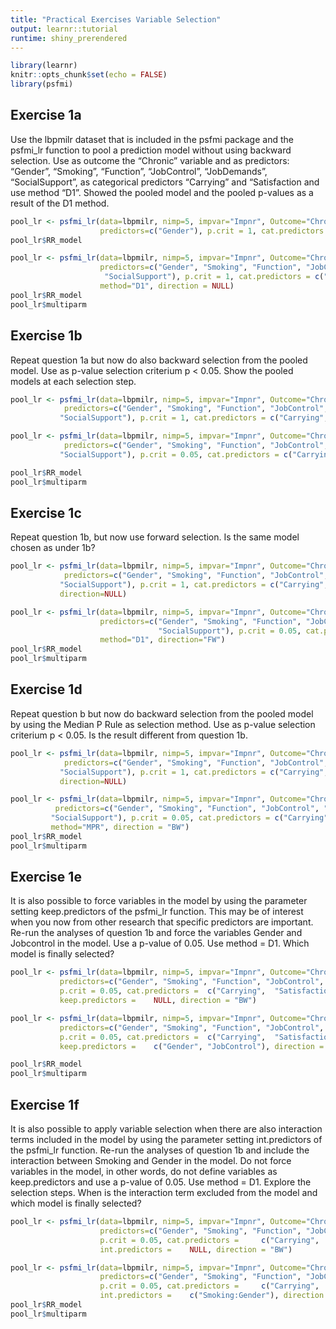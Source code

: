 ```yaml
---
title: "Practical Exercises Variable Selection"
output: learnr::tutorial
runtime: shiny_prerendered
---
```


```r
library(learnr)
knitr::opts_chunk$set(echo = FALSE)
library(psfmi)
```

## Exercise 1a

Use the lbpmilr dataset that is included in the psfmi package and the psfmi_lr function to pool a prediction model without using backward selection. Use as outcome the “Chronic” variable and as predictors: "Gender", "Smoking", "Function", "JobControl", "JobDemands", "SocialSupport", as categorical predictors "Carrying" and "Satisfaction and use method “D1”.  Showed the pooled model and the pooled p-values as a result of the D1 method. 

```r

pool_lr <- psfmi_lr(data=lbpmilr, nimp=5, impvar="Impnr", Outcome="Chronic",
                    predictors=c("Gender"), p.crit = 1, cat.predictors = c("Carrying"), method="D1")
pool_lr$RR_model

```


```r

pool_lr <- psfmi_lr(data=lbpmilr, nimp=5, impvar="Impnr", Outcome="Chronic",
                    predictors=c("Gender", "Smoking", "Function", "JobControl", "JobDemands",
                     "SocialSupport"), p.crit = 1, cat.predictors = c("Carrying",  "Satisfaction"), 
                    method="D1", direction = NULL)
pool_lr$RR_model
pool_lr$multiparm

```

## Exercise 1b

Repeat question 1a but now do also backward selection from the pooled model. Use as p-value selection criterium p < 0.05. Show the pooled models at each selection step.

```r

pool_lr <- psfmi_lr(data=lbpmilr, nimp=5, impvar="Impnr", Outcome="Chronic",
            predictors=c("Gender", "Smoking", "Function", "JobControl", "JobDemands",
           "SocialSupport"), p.crit = 1, cat.predictors = c("Carrying",  "Satisfaction"), method="D1", direction="BW")


```

```r

pool_lr <- psfmi_lr(data=lbpmilr, nimp=5, impvar="Impnr", Outcome="Chronic",
            predictors=c("Gender", "Smoking", "Function", "JobControl", "JobDemands",
           "SocialSupport"), p.crit = 0.05, cat.predictors = c("Carrying",  "Satisfaction"), method="D1", direction=NULL)

pool_lr$RR_model
pool_lr$multiparm

```

## Exercise 1c

Repeat question 1b, but now use forward selection. Is the same model chosen as under 1b?

```r

pool_lr <- psfmi_lr(data=lbpmilr, nimp=5, impvar="Impnr", Outcome="Chronic",
            predictors=c("Gender", "Smoking", "Function", "JobControl", "JobDemands",
           "SocialSupport"), p.crit = 1, cat.predictors = c("Carrying", "Satisfaction"), method="D1", 
           direction=NULL)

```


```r

pool_lr <- psfmi_lr(data=lbpmilr, nimp=5, impvar="Impnr", Outcome="Chronic",
                    predictors=c("Gender", "Smoking", "Function", "JobControl", "JobDemands",
                                 "SocialSupport"), p.crit = 0.05, cat.predictors = c("Carrying",  "Satisfaction"),
                    method="D1", direction="FW")
pool_lr$RR_model
pool_lr$multiparm

```

## Exercise 1d

Repeat question b but now do backward selection from the pooled model by using the Median P Rule as selection method. Use as p-value selection criterium p < 0.05. Is the result different from question 1b.

```r

pool_lr <- psfmi_lr(data=lbpmilr, nimp=5, impvar="Impnr", Outcome="Chronic",
            predictors=c("Gender", "Smoking", "Function", "JobControl", "JobDemands",
           "SocialSupport"), p.crit = 1, cat.predictors = c("Carrying", "Satisfaction"), method="D1", 
           direction=NULL)

```


```r

pool_lr <- psfmi_lr(data=lbpmilr, nimp=5, impvar="Impnr", Outcome="Chronic",
          predictors=c("Gender", "Smoking", "Function", "JobControl", "JobDemands",
         "SocialSupport"), p.crit = 0.05, cat.predictors = c("Carrying",  "Satisfaction"),
         method="MPR", direction = "BW")
pool_lr$RR_model
pool_lr$multiparm

```

## Exercise 1e

It is also possible to force variables in the model by using the parameter setting keep.predictors of the psfmi_lr function. This may be of interest when you now from other research that specific predictors are important. Re-run the analyses of question 1b and force the variables Gender and Jobcontrol in the model. Use a p-value of 0.05. Use method = D1. Which model is finally selected?

```r

pool_lr <- psfmi_lr(data=lbpmilr, nimp=5, impvar="Impnr", Outcome="Chronic",
           predictors=c("Gender", "Smoking", "Function", "JobControl", 	"JobDemands", "SocialSupport"),
           p.crit = 0.05, cat.predictors = 	c("Carrying",  "Satisfaction"), method="D1",
           keep.predictors = 	NULL, direction = "BW")


```


```r

pool_lr <- psfmi_lr(data=lbpmilr, nimp=5, impvar="Impnr", Outcome="Chronic",
           predictors=c("Gender", "Smoking", "Function", "JobControl", 	"JobDemands", "SocialSupport"),
           p.crit = 0.05, cat.predictors = 	c("Carrying",  "Satisfaction"), method="D1",
           keep.predictors = 	c("Gender", "JobControl"), direction = "BW")

pool_lr$RR_model
pool_lr$multiparm

```

## Exercise 1f

It is also possible to apply variable selection when there are also interaction terms included in the model by using the parameter setting int.predictors of the psfmi_lr function. Re-run the analyses of question 1b and include the interaction between Smoking and Gender in the model. Do not force variables in the model, in other words, do not define variables as keep.predictors and use a p-value of 0.05. Use method = D1. Explore the selection steps. When is the interaction term excluded from the model and which model is finally selected?

```r

pool_lr <- psfmi_lr(data=lbpmilr, nimp=5, impvar="Impnr", Outcome="Chronic",
                    predictors=c("Gender", "Smoking", "Function", "JobControl", 	"JobDemands", "SocialSupport"),
                    p.crit = 0.05, cat.predictors = 	c("Carrying",  "Satisfaction"), method="D1",
                    int.predictors = 	NULL, direction = "BW")


```


```r

pool_lr <- psfmi_lr(data=lbpmilr, nimp=5, impvar="Impnr", Outcome="Chronic",
                    predictors=c("Gender", "Smoking", "Function", "JobControl", 	"JobDemands", "SocialSupport"),
                    p.crit = 0.05, cat.predictors = 	c("Carrying",  "Satisfaction"), method="D1",
                    int.predictors = 	c("Smoking:Gender"), direction = "BW")
pool_lr$RR_model
pool_lr$multiparm

```
